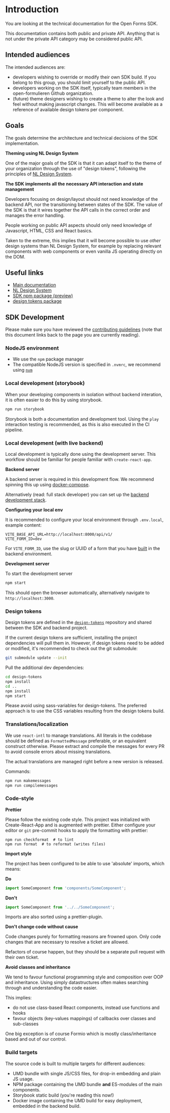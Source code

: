 
<Meta title="Introduction" />

# Introduction

You are looking at the technical documentation for the Open Forms SDK.

This documentation contains both public and private API. Anything that is not under the private API
category may be considered public API.

## Intended audiences

The intended audiences are:

- developers wishing to override or modify their own SDK build. If you belong to this group, you
  should limit yourself to the public API.
- developers working on the SDK itself, typically team members in the open-formulieren Github
  organization.
- (future) theme designers wishing to create a theme to alter the look and feel without making
  javascript changes. This will become available as a reference of available design tokens per
  component.

## Goals

The goals determine the architecture and technical decisions of the SDK implementation.

**Theming using NL Design System**

One of the major goals of the SDK is that it can adapt itself to the theme of your organization
through the use of "design tokens", following the principles of
[NL Design System](https://www.nldesignsystem.nl/).

**The SDK implements all the necessary API interaction and state management**

Developers focusing on design/layout should not need knowledge of the backend API, nor the
transitioning between states of the SDK. The value of the SDK is that it wires together the API
calls in the correct order and manages the error handling.

People working on public API aspects should only need knowledge of Javascript, HTML, CSS and React
basics.

Taken to the extreme, this implies that it will become possible to use _other_ design systems than
NL Design System, for example by replacing relevant components with web components or even vanilla
JS operating directly on the DOM.

## Useful links

- [Main documentation](https://open-forms.readthedocs.io/)
- [NL Design System](https://www.nldesignsystem.nl/)
- [SDK npm package (preview)](https://www.npmjs.com/package/@open-formulieren/sdk)
- [design tokens package](https://www.npmjs.com/package/@open-formulieren/design-tokens)

## SDK Development

Please make sure you have reviewed the [contributing guidelines][contributing] (note that this
document links back to the page you are currently reading).

### NodeJS environment

- We use the `npm` package manager
- The compatible NodeJS version is specified in `.nvmrc`, we recommend using
  [`nvm`](https://github.com/nvm-sh/nvm)

### Local development (storybook)

When your developing components in isolation without backend interation, it is often easier to do
this by using storybook.

```bash
npm run storybook
```

Storybook is both a documentation and development tool. Using the `play` interaction testing is
recommended, as this is also executed in the CI pipeline.

### Local development (with live backend)

Local development is typically done using the development server. This workflow should be familiar
for people familiar with `create-react-app`.

**Backend server**

A backend server is required in this development flow. We recommend spinning this up using
[docker-compose](https://open-forms.readthedocs.io/en/stable/installation/docker_compose.html#installation-docker-compose).

Alternatively (read: full stack developer) you can set up the
[backend development stack](https://github.com/open-formulieren/open-forms/blob/master/INSTALL.rst).

**Configuring your local env**

It is recommended to configure your local environment through `.env.local`, example content:

```
VITE_BASE_API_URL=http://localhost:8000/api/v1/
VITE_FORM_ID=dev
```

For `VITE_FORM_ID`, use the slug or UUID of a form that you have
[built](https://open-forms.readthedocs.io/en/stable/manual/forms/basics.html#nieuw-formulier-aanmaken)
in the backend environment.

**Development server**

To start the development server

```bash
npm start
```

This should open the browser automatically, alternatively navigate to `http://localhost:3000`.

### Design tokens

Design tokens are defined in the
[`design-tokens`](https://github.com/open-formulieren/design-tokens/) repository and shared between
the SDK and backend project.

If the current design tokens are sufficient, installing the project dependencies will pull them in.
However, if design tokens need to be added or modified, it's recommended to check out the git
submodule:

```bash
git submodule update --init
```

Pull the additional dev dependencies:

```bash
cd design-tokens
npm install
cd ..
npm install
npm start
```

Please avoid using sass-variables for design-tokens. The preferred approach is to use the CSS
variables resulting from the design tokens build.

### Translations/localization

We use `react-intl` to manage translations. All literals in the codebase should be defined as
`FormattedMessage` preferable, or an equivalent construct otherwise. Please extract and compile the
messages for every PR to avoid console errors about missing translations.

The actual translations are managed right before a new version is released.

Commands:

```bash
npm run makemessages
npm run compilemessages
```

### Code-style

**Prettier**

Please follow the existing code style. This project was initialized with Create-React-App and is
augmented with prettier. Either configure your editor or `git` pre-commit hooks to apply the
formatting with prettier:

```
npm run checkformat  # to lint
npm run format  # to reformat (writes files)
```

**Import style**

The project has been configured to be able to use 'absolute' imports, which means:

**Do**

```jsx
import SomeComponent from 'components/SomeComponent';
```

**Don't**

```jsx
import SomeComponent from '../../SomeComponent';
```

Imports are also sorted using a prettier-plugin.

**Don't change code without cause**

Code changes purely for formatting reasons are frowned upon. Only code changes that are necessary to
resolve a ticket are allowed.

Refactors of course happen, but they should be a separate pull request with their own ticket.

**Avoid classes and inheritance**

We tend to favour functional programming style and composition over OOP and inheritance. Using
simply datastructures often makes searching through and understanding the code easier.

This implies:

- do not use class-based React components, instead use functions and hooks
- favour objects (key-values mappings) of callbacks over classes and sub-classes

One big exception is of course Formio which is mostly class/inheritance based and out of our
control.

### Build targets

The source code is built to multiple targets for different audiences:

- UMD bundle with single JS/CSS files, for drop-in embedding and plain JS usage.
- NPM package containing the UMD bundle **and** ES-modules of the main components.
- Storybook static build (you're reading this now!)
- Docker image containing the UMD build for easy deployment, embedded in the backend build.

[contributing]: https://github.com/open-formulieren/open-forms-sdk/blob/main/CONTRIBUTING.md
